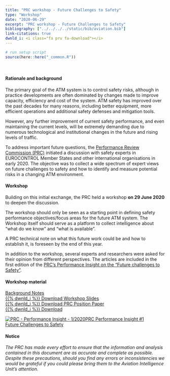 ```yaml
---
title: "PRC workshop - Future Challenges to Safety"
type: "Workshop"
date: "2020-06-29"
excerpt: "PRC workshop - Future Challenges to Safety"
bibliography: ["../../../../static/bib/aviation.bib"]
link-citations: true
dwnld_i: <i class="fa pru fa-download"></i>
---
```

```r
# run setup script
source(here::here("_common.R"))
```
<br>
<div class="container">
#### Rationale and background
The primary goal of the ATM system is to control safety risks, although in practice developments are often dominated by changes made to improve capacity, efficiency and cost of the system. ATM safety has improved over the past decades for many reasons, including better equipment, more efficient operations and additional safety defenses and mitigation tools.

However, any further improvement of current safety performance, and even maintaining the current levels, will be extremely demanding due to numerous technological and institutional changes in the future and rising levels of traffic.

To address important future questions, the [Performance Review Commission (PRC)](/about/prc/) initiated a discussion with safety experts in EUROCONTROL Member States and other international organisations in early 2020. The objective was to collect a wide spectrum of expert views on future challenges to safety and how to identify and measure potential risks in a changing ATM environment.      
</div>

<div class="container">
<div class="row align-items-start">
<div class="col-sm-10">
#### Workshop
Building on this initial exchange, the PRC held a workshop **on 29 June 2020** to deepen the discussion. 

The workshop should only be seen as a starting point in defining safety performance objectives/focus areas for the future ATM system. The Workshop itself should serve as a platform to collect intelligence about “what do we know” and “what is available”.

A PRC technical note on what this future work could be and how to establish it, is foreseen by the end of this year.

In addition to the workshop, several experts and researchers were asked for their opinion from different perspectives. The articles are included in the first edition of the [PRC's Performance Insight on the “Future challenges to Safety”](/publications/prc/news/2020_10_15_pi_safety/).

#### Workshop material
<div class="container">
<div class="row">
<div class="card border-0">
<a href="/library/ws_prc_2020_06_challenges_atm_safety-background_note.pdf" class="btn btn-info" role="button" target="_blank"> Background Notes <br> {{% dwnld_i %}} Download </a>
<a href="/library/ws_prc_2020_06_challenges_atm_safety-slides.pdf" class="btn btn-info" role="button" target="_blank"> Workshop Slides <br> {{% dwnld_i %}} Download </a>
<a href="/library/pp_prc_2020_12_Challenges to Safety.pdf" class="btn btn-info" role="button" target="_blank"> PRC Position Paper <br> {{% dwnld_i %}} Download </a>
</div></div></div>
</div>
<div class="col-sm-2">
<div class="row justify-content-center">
<div class="card border-0"><a href="/publications/prc/news/2020_10_15_pi_safety/" class="btn btn-secondary" role="button">
<img class="card-img-top" src="/images/prc/pi_1-2020_cover.jpg" alt="PRC - Performance Insight - 1/2020">PRC Performance Insight #1 <br> Future Challenges to Safety</a>
</div></div></div>
</div></div>

<div class="container">
#### Notice
*The PRC has made every effort to ensure that the information and analysis contained in this document are as accurate and 
complete as possible. Despite these precautions, should you find any errors or inconsistencies we would be grateful if you 
could please bring them to the Aviation Intelligence Unit's attention.*
</div>